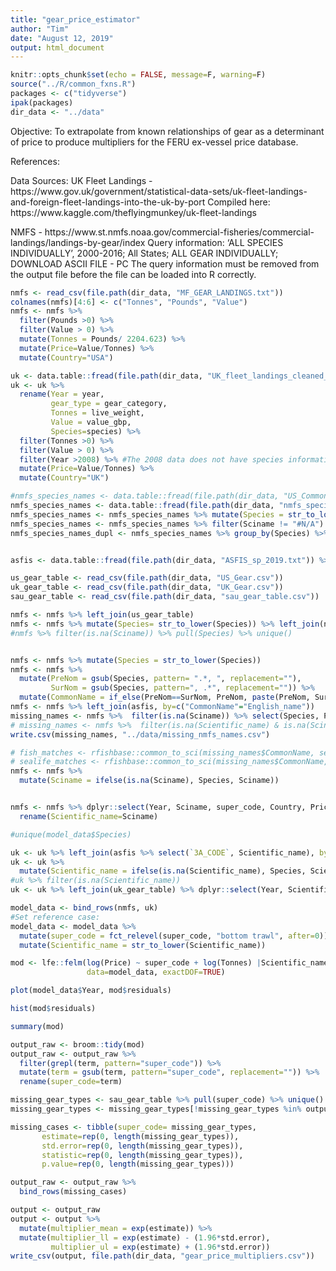 ```yaml
---
title: "gear_price_estimator"
author: "Tim"
date: "August 12, 2019"
output: html_document
---
```


```r

knitr::opts_chunk$set(echo = FALSE, message=F, warning=F)
source("../R/common_fxns.R")
packages <- c("tidyverse")
ipak(packages)
dir_data <- "../data"
```

Objective: To extrapolate from known relationships of gear as a determinant of price to produce multipliers for the FERU ex-vessel price database. 

References:


Data Sources:
UK Fleet Landings - https://www.gov.uk/government/statistical-data-sets/uk-fleet-landings-and-foreign-fleet-landings-into-the-uk-by-port
Compiled here: https://www.kaggle.com/theflyingmunkey/uk-fleet-landings


NMFS - https://www.st.nmfs.noaa.gov/commercial-fisheries/commercial-landings/landings-by-gear/index
Query information: 'ALL SPECIES INDIVIDUALLY', 2000-2016; All States; ALL GEAR INDIVIDUALLY; DOWNLOAD ASCII FILE - PC
The query information must be removed from the output file before the file can be loaded into R correctly. 

```r
nmfs <- read_csv(file.path(dir_data, "MF_GEAR_LANDINGS.txt"))
colnames(nmfs)[4:6] <- c("Tonnes", "Pounds", "Value")
nmfs <- nmfs %>% 
  filter(Pounds >0) %>% 
  filter(Value > 0) %>% 
  mutate(Tonnes = Pounds/ 2204.623) %>% 
  mutate(Price=Value/Tonnes) %>% 
  mutate(Country="USA")

uk <- data.table::fread(file.path(dir_data, "UK_fleet_landings_cleaned_kaggle.csv"))
uk <- uk %>% 
  rename(Year = year, 
         gear_type = gear_category,
         Tonnes = live_weight,
         Value = value_gbp,
         Species=species) %>%
  filter(Tonnes >0) %>% 
  filter(Value > 0) %>% 
  filter(Year >2008) %>% #The 2008 data does not have species information, only species group. 
  mutate(Price=Value/Tonnes) %>% 
  mutate(Country="UK")

#nmfs_species_names <- data.table::fread(file.path(dir_data, "US_Common_Names.csv"))
nmfs_species_names <- data.table::fread(file.path(dir_data, "nmfs_species_list.csv"))
nmfs_species_names <- nmfs_species_names %>% mutate(Species = str_to_lower(Species)) %>% distinct()
nmfs_species_names <- nmfs_species_names %>% filter(Sciname != "#N/A")
nmfs_species_names_dupl <- nmfs_species_names %>% group_by(Species) %>% summarize(n=n()) %>% filter(n>1)


asfis <- data.table::fread(file.path(dir_data, "ASFIS_sp_2019.txt")) %>% mutate(English_name = str_to_lower(English_name))

us_gear_table <- read_csv(file.path(dir_data, "US_Gear.csv"))
uk_gear_table <- read_csv(file.path(dir_data, "UK_Gear.csv"))
sau_gear_table <- read_csv(file.path(dir_data, "sau_gear_table.csv"))
```


```r

nmfs <- nmfs %>% left_join(us_gear_table)
nmfs <- nmfs %>% mutate(Species= str_to_lower(Species)) %>% left_join(nmfs_species_names, by=c("Species"="Species"))
#nmfs %>% filter(is.na(Sciname)) %>% pull(Species) %>% unique()


nmfs <- nmfs %>% mutate(Species = str_to_lower(Species))
nmfs <- nmfs %>% 
  mutate(PreNom = gsub(Species, pattern= ".*, ", replacement=""),
         SurNom = gsub(Species, pattern=", .*", replacement="")) %>% 
  mutate(CommonName = if_else(PreNom==SurNom, PreNom, paste(PreNom, SurNom)))
nmfs <- nmfs %>% left_join(asfis, by=c("CommonName"="English_name"))
missing_names <- nmfs %>%  filter(is.na(Sciname)) %>% select(Species, PreNom, SurNom, CommonName)  %>% distinct()
# missing_names <- nmfs %>%  filter(is.na(Scientific_name) & is.na(Sciname)) %>% select(Species, PreNom, SurNom, CommonName) %>% distinct()
write.csv(missing_names, "../data/missing_nmfs_names.csv")

# fish_matches <- rfishbase::common_to_sci(missing_names$CommonName, server="fishbase")
# sealife_matches <- rfishbase::common_to_sci(missing_names$CommonName, server="sealifebase")
nmfs <- nmfs %>% 
  mutate(Sciname = ifelse(is.na(Sciname), Species, Sciname))


nmfs <- nmfs %>% dplyr::select(Year, Sciname, super_code, Country, Price, Tonnes) %>% 
  rename(Scientific_name=Sciname)

#unique(model_data$Species)


```

```r
uk <- uk %>% left_join(asfis %>% select(`3A_CODE`, Scientific_name), by=c("species_code"="3A_CODE"))
uk <- uk %>% 
  mutate(Scientific_name = ifelse(is.na(Scientific_name), Species, Scientific_name))
#uk %>% filter(is.na(Scientific_name))
uk <- uk %>% left_join(uk_gear_table) %>% dplyr::select(Year, Scientific_name, super_code, Country, Price, Tonnes)

```



```r

model_data <- bind_rows(nmfs, uk)
#Set reference case:
model_data <- model_data %>% 
  mutate(super_code = fct_relevel(super_code, "bottom trawl", after=0)) %>% 
  mutate(Scientific_name = str_to_lower(Scientific_name))

mod <- lfe::felm(log(Price) ~ super_code + log(Tonnes) |Scientific_name + Year + Country,
                 data=model_data, exactDOF=TRUE)

plot(model_data$Year, mod$residuals)

hist(mod$residuals)

summary(mod)
```


```r
output_raw <- broom::tidy(mod)
output_raw <- output_raw %>% 
  filter(grepl(term, pattern="super_code")) %>% 
  mutate(term = gsub(term, pattern="super_code", replacement="")) %>% 
  rename(super_code=term)

missing_gear_types <- sau_gear_table %>% pull(super_code) %>% unique()
missing_gear_types <- missing_gear_types[!missing_gear_types %in% output_raw$super_code]

missing_cases <- tibble(super_code= missing_gear_types, 
       estimate=rep(0, length(missing_gear_types)),
       std.error=rep(0, length(missing_gear_types)),
       statistic=rep(0, length(missing_gear_types)),
       p.value=rep(0, length(missing_gear_types)))

output_raw <- output_raw %>% 
  bind_rows(missing_cases)
```


```r
output <- output_raw
output <- output %>% 
  mutate(multiplier_mean = exp(estimate)) %>% 
  mutate(multiplier_ll = exp(estimate) - (1.96*std.error),
         multiplier_ul = exp(estimate) + (1.96*std.error))
write_csv(output, file.path(dir_data, "gear_price_multipliers.csv"))

```

